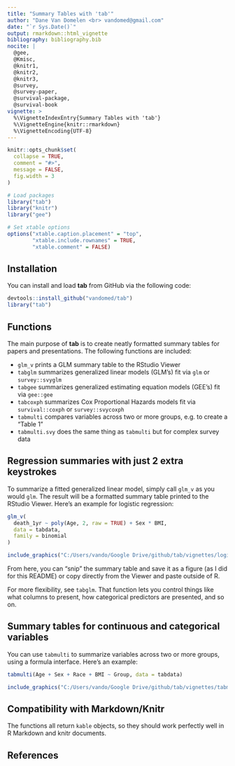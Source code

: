 ```yaml
---
title: "Summary Tables with 'tab'"
author: "Dane Van Domelen <br> vandomed@gmail.com"
date: "`r Sys.Date()`"
output: rmarkdown::html_vignette
bibliography: bibliography.bib
nocite: | 
  @gee, 
  @Kmisc, 
  @knitr1,
  @knitr2,
  @knitr3,
  @survey, 
  @survey-paper, 
  @survival-package, 
  @survival-book
vignette: >
  %\VignetteIndexEntry{Summary Tables with 'tab'}
  %\VignetteEngine{knitr::rmarkdown}
  %\VignetteEncoding{UTF-8}
---
```


```r
knitr::opts_chunk$set(
  collapse = TRUE,
  comment = "#>", 
  message = FALSE, 
  fig.width = 3
)

# Load packages
library("tab")
library("knitr")
library("gee")

# Set xtable options
options("xtable.caption.placement" = "top", 
        "xtable.include.rownames" = TRUE, 
        "xtable.comment" = FALSE)
```


## Installation

You can install and load **tab** from GitHub via the following code:

```r
devtools::install_github("vandomed/tab")
library("tab")
```

## Functions

The main purpose of **tab** is to create neatly formatted summary tables for papers and presentations. The following functions are included:

* `glm_v` prints a GLM summary table to the RStudio Viewer
* `tabglm` summarizes generalized linear models (GLM's) fit via `glm` or `survey::svyglm`
* `tabgee` summarizes generalized estimating equation models (GEE's) fit via `gee::gee`
* `tabcoxph` summarizes Cox Proportional Hazards models fit via `survival::coxph` or `survey::svycoxph`
* `tabmulti` compares variables across two or more groups, e.g. to create a "Table 1"
* `tabmulti.svy` does the same thing as `tabmulti` but for complex survey data


## Regression summaries with just 2 extra keystrokes

To summarize a fitted generalized linear model, simply call `glm_v` as you would `glm`. The result will be a formatted summary table printed to the RStudio Viewer. Here's an example for logistic regression:

```r
glm_v(
  death_1yr ~ poly(Age, 2, raw = TRUE) + Sex * BMI, 
  data = tabdata, 
  family = binomial
)
```

```r
include_graphics("C:/Users/vando/Google Drive/github/tab/vignettes/logistic.PNG")
```

From here, you can "snip" the summary table and save it as a figure (as I did for this README) or copy directly from the Viewer and paste outside of R. 

For more flexibility, see `tabglm`. That function lets you control things like what columns to present, how categorical predictors are presented, and so on.


## Summary tables for continuous and categorical variables

You can use `tabmulti` to summarize variables across two or more groups, using a formula interface. Here's an example:

```r
tabmulti(Age + Sex + Race + BMI ~ Group, data = tabdata)
```

```r
include_graphics("C:/Users/vando/Google Drive/github/tab/vignettes/tabmulti.PNG")
```


## Compatibility with Markdown/Knitr

The functions all return `kable` objects, so they should work perfectly well in R Markdown and knitr documents. 


## References
